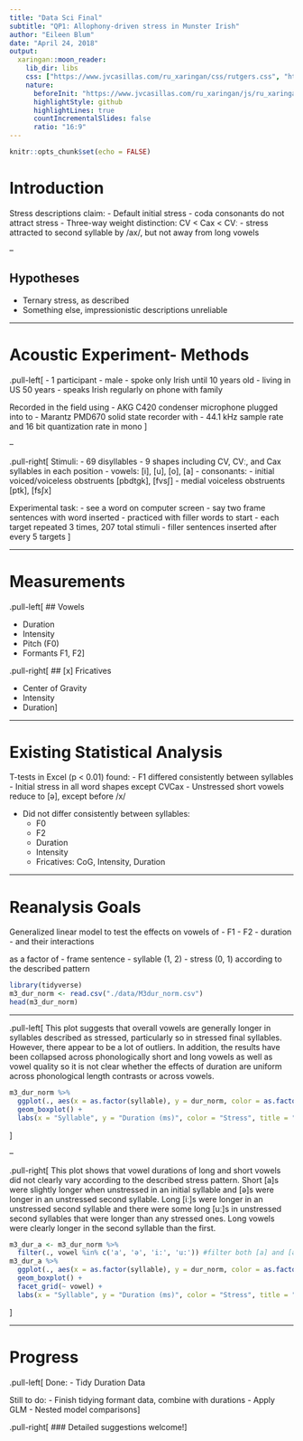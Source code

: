 ```yaml
---
title: "Data Sci Final"
subtitle: "QP1: Allophony-driven stress in Munster Irish"
author: "Eileen Blum"
date: "April 24, 2018"
output:
  xaringan::moon_reader:
    lib_dir: libs
    css: ["https://www.jvcasillas.com/ru_xaringan/css/rutgers.css", "https://www.jvcasillas.com/ru_xaringan/css/rutgers-fonts.css"]
    nature:
      beforeInit: "https://www.jvcasillas.com/ru_xaringan/js/ru_xaringan.js"
      highlightStyle: github
      highlightLines: true
      countIncrementalSlides: false
      ratio: "16:9"
---
```


```r
knitr::opts_chunk$set(echo = FALSE)
```

# Introduction

Stress descriptions claim:
- Default initial stress
- coda consonants do not attract stress
- Three-way weight distinction:
CV < Cax < CVː
  - stress attracted to second syllable by /ax/, but not away from long vowels

--

## Hypotheses

- Ternary stress, as described
- Something else, impressionistic descriptions unreliable

---

# Acoustic Experiment- Methods

.pull-left[
- 1 participant
  - male
  - spoke only Irish until 10 years old
  - living in US 50 years
  - speaks Irish regularly on phone with family
  
Recorded in the field using 
- AKG C420 condenser microphone plugged into to
- Marantz PMD670 solid state recorder with
- 44.1 kHz sample rate and 16 bit quantization rate in mono
]

--

.pull-right[
Stimuli:
- 69 disyllables
- 9 shapes including CV, CVː, and Cax syllables in each position
- vowels: [i], [u], [o], [a]
- consonants: 
  - initial voiced/voiceless obstruents [pbdtgk], [fvsʃ]
  - medial voiceless obstruents [ptk], [fsʃx]

Experimental task:
- see a word on computer screen
- say two frame sentences with word inserted
- practiced with filler words to start
- each target repeated 3 times, 207 total stimuli
  - filler sentences inserted after every 5 targets
]

---

# Measurements

.pull-left[
## Vowels

- Duration
- Intensity
- Pitch (F0)
- Formants F1, F2]

.pull-right[
## [x] Fricatives

- Center of Gravity
- Intensity
- Duration]

---

# Existing Statistical Analysis

T-tests in Excel (p < 0.01) found:
- F1 differed consistently between syllables
  - Initial stress in all word shapes except CVCax
  - Unstressed short vowels reduce to [ə], except before /x/

- Did not differ consistently between syllables:
  - F0
  - F2 
  - Duration
  - Intensity
  - Fricatives: CoG, Intensity, Duration
  
---

# Reanalysis Goals

Generalized linear model to test the effects on vowels of
- F1
- F2
- duration
- and their interactions 

as a factor of
- frame sentence
- syllable (1, 2)
- stress (0, 1) according to the described pattern

```r
library(tidyverse)
m3_dur_norm <- read.csv("./data/M3dur_norm.csv")
head(m3_dur_norm)
```

---

.pull-left[
This plot suggests that overall vowels are generally longer in syllables described as stressed, particularly so in stressed final syllables. However, there appear to be a lot of outliers. In addition, the results have been collapsed across phonologically short and long vowels as well as vowel quality so it is not clear whether the effects of duration are uniform across phonological length contrasts or across vowels.

```r
m3_dur_norm %>%
  ggplot(., aes(x = as.factor(syllable), y = dur_norm, color = as.factor(stress))) +
  geom_boxplot() + 
  labs(x = "Syllable", y = "Duration (ms)", color = "Stress", title = "Pooled Vowel durations")
```
]

--

.pull-right[
This plot shows that vowel durations of long and short vowels did not clearly vary according to the described stress pattern. Short [a]s were slightly longer when unstressed in an initial syllable and [ə]s were longer in an unstressed second syllable. Long [iː]s were longer in an unstressed second syllable and there were some long [uː]s in unstressed second syllables that were longer than any stressed ones. Long vowels were clearly longer in the second syllable than the first.

```r
m3_dur_a <- m3_dur_norm %>%
  filter(., vowel %in% c('a', 'ə', 'i:', 'u:')) #filter both [a] and [ə]. code all [aː] as [a:]. not reading IPA length symbol, so just use colon
m3_dur_a %>%
  ggplot(., aes(x = as.factor(syllable), y = dur_norm, color = as.factor(stress))) +
  geom_boxplot() + 
  facet_grid(~ vowel) +
  labs(x = "Syllable", y = "Duration (ms)", color = "Stress", title = "Durations per vowel") 
```
]

---

# Progress

.pull-left[
Done:
- Tidy Duration Data

Still to do:
- Finish tidying formant data, combine with durations
- Apply GLM
- Nested model comparisons]

.pull-right[
### Detailed suggestions welcome!
]
